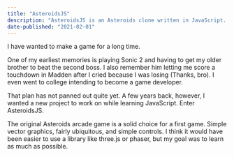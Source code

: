 ```yaml
---
title: "AsteroidsJS"
description: "AsteroidsJS is an Asteroids clone written in JavaScript. It utilizes Canvas API for drawing the game objects."
date-published: "2021-02-01"
---
```


I have wanted to make a game for a long time.

One of my earliest memories is playing Sonic 2 and having to get my older brother to beat the second boss. I also remember him letting me score a touchdown in Madden after I cried because I was losing (Thanks, bro). I even went to college intending to become a game developer.

That plan has not panned out quite yet. A few years back, however, I wanted a new project to work on while learning JavaScript. Enter AsteroidsJS.

The original Asteroids arcade game is a solid choice for a first game. Simple vector graphics, fairly ubiquitous, and simple controls. I think it would have been easier to use a library like three.js or phaser, but my goal was to learn as much as possible.
